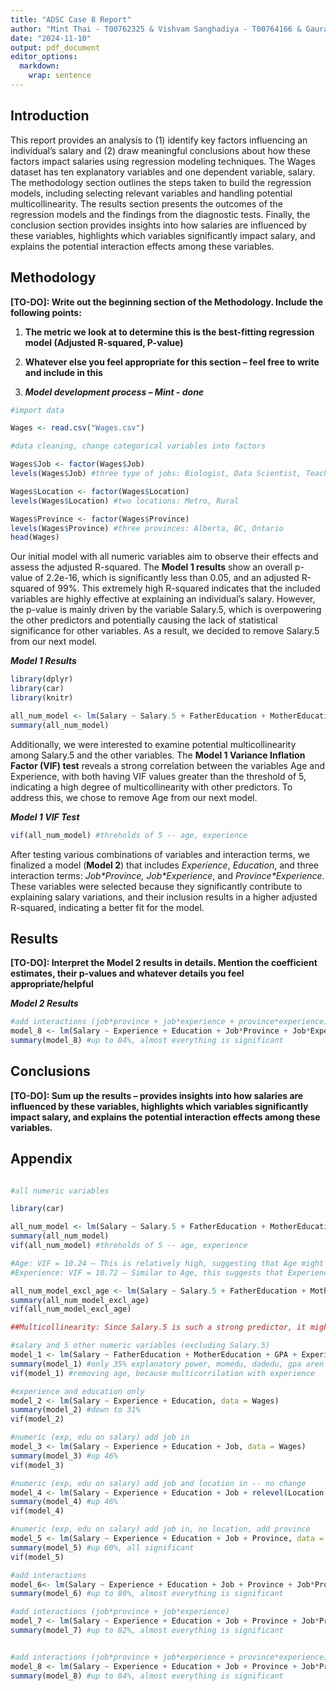 ```yaml
---
title: "ADSC Case 8 Report"
author: "Mint Thai - T00762325 & Vishvam Sanghadiya - T00764166 & Gaurav Sharma - T00750061"
date: "2024-11-10"
output: pdf_document
editor_options: 
  markdown: 
    wrap: sentence
---
```


## Introduction

This report provides an analysis to (1) identify key factors influencing an individual's salary and (2) draw meaningful conclusions about how these factors impact salaries using regression modeling techniques. The Wages dataset has ten explanatory variables and one dependent variable, salary. The methodology section outlines the steps taken to build the regression models, including selecting relevant variables and handling potential multicollinearity. The results section presents the outcomes of the regression models and the findings from the diagnostic tests. Finally, the conclusion section provides insights into how salaries are influenced by these variables, highlights which variables significantly impact salary, and explains the potential interaction effects among these variables.

## Methodology

**[TO-DO]: Write out the beginning section of the Methodology. Include the following points:**

1.  **The metric we look at to determine this is the best-fitting regression model (Adjusted R-squared, P-value)**

2.  **Whatever else you feel appropriate for this section – feel free to write and include in this**

3.  ***Model development process -- Mint - done***

```r

#import data

Wages <- read.csv("Wages.csv")

#data cleaning, change categorical variables into factors

Wages$Job <- factor(Wages$Job)
levels(Wages$Job) #three type of jobs: Biologist, Data Scientist, Teacher

Wages$Location <- factor(Wages$Location)
levels(Wages$Location) #two locations: Metro, Rural

Wages$Province <- factor(Wages$Province)
levels(Wages$Province) #three provinces: Alberta, BC, Ontario
head(Wages)

```

Our initial model with all numeric variables aim to observe their effects and assess the adjusted R-squared. The **Model 1 results** show an overall p-value of 2.2e-16, which is significantly less than 0.05, and an adjusted R-squared of 99%. This extremely high R-squared indicates that the included variables are highly effective at explaining an individual's salary. However, the p-value is mainly driven by the variable Salary.5, which is overpowering the other predictors and potentially causing the lack of statistical significance for other variables. As a result, we decided to remove Salary.5 from our next model.

***Model 1 Results***

```r

library(dplyr)
library(car)
library(knitr)

all_num_model <- lm(Salary ~ Salary.5 + FatherEducation + MotherEducation + GPA + Age + Experience + Education, data = Wages)
summary(all_num_model)

```

Additionally, we were interested to examine potential multicollinearity among Salary.5 and the other variables. The **Model 1 Variance Inflation Factor (VIF) test** reveals a strong correlation between the variables Age and Experience, with both having VIF values greater than the threshold of 5, indicating a high degree of multicollinearity with other predictors. To address this, we chose to remove Age from our next model.

***Model 1 VIF Test***

```r

vif(all_num_model) #threholds of 5 -- age, experience

```

After testing various combinations of variables and interaction terms, we finalized a model (**Model 2**) that includes *Experience*, *Education*, and three interaction terms: *Job\*Province, Job\*Experience*, and *Province\*Experience*. These variables were selected because they significantly contribute to explaining salary variations, and their inclusion results in a higher adjusted R-squared, indicating a better fit for the model.

## Results

**[TO-DO]: Interpret the Model 2 results in details. Mention the coefficient estimates, their p-values and whatever details you feel appropriate/helpful**

***Model 2 Results***

```r

#add interactions (job*province + job*experience + province*experience)
model_8 <- lm(Salary ~ Experience + Education + Job*Province + Job*Experience + Province*Experience, data = Wages)
summary(model_8) #up to 84%, almost everything is significant
```

## Conclusions

**[TO-DO]: Sum up the results -- provides insights into how salaries are influenced by these variables, highlights which variables significantly impact salary, and explains the potential interaction effects among these variables.**

## Appendix

```r

```

```r

#all numeric variables

library(car)

all_num_model <- lm(Salary ~ Salary.5 + FatherEducation + MotherEducation + GPA + Age + Experience + Education, data = Wages)
summary(all_num_model)
vif(all_num_model) #threholds of 5 -- age, experience

#Age: VIF = 10.24 – This is relatively high, suggesting that Age might be highly correlated with other variables (like Experience or Salary.5), which could indicate a multicollinearity problem.
#Experience: VIF = 10.72 – Similar to Age, this suggests that Experience is highly correlated with other predictors.

all_num_model_excl_age <- lm(Salary ~ Salary.5 + FatherEducation + MotherEducation + GPA + Experience + Education, data = Wages)
summary(all_num_model_excl_age)
vif(all_num_model_excl_age)

##Multicollinearity: Since Salary.5 is such a strong predictor, it might be causing the lack of statistical significance for other variables, as it absorbs much of the predictive power. 

#salary and 5 other numeric variables (excluding Salary.5)
model_1 <- lm(Salary ~ FatherEducation + MotherEducation + GPA + Experience + Education, data = Wages)
summary(model_1) #only 35% explanatory power, momedu, dadedu, gpa aren't significant
vif(model_1) #removing age, because multicorrilation with experience

#experience and education only
model_2 <- lm(Salary ~ Experience + Education, data = Wages)
summary(model_2) #down to 31%
vif(model_2) 

#numeric (exp, edu on salary) add job in
model_3 <- lm(Salary ~ Experience + Education + Job, data = Wages)
summary(model_3) #up 46%
vif(model_3) 

#numeric (exp, edu on salary) add job and location in -- no change
model_4 <- lm(Salary ~ Experience + Education + Job + relevel(Location,"Metro"), data = Wages)
summary(model_4) #up 46%
vif(model_4) 

#numeric (exp, edu on salary) add job in, no location, add province
model_5 <- lm(Salary ~ Experience + Education + Job + Province, data = Wages)
summary(model_5) #up 60%, all significant
vif(model_5) 

#add interactions
model_6<- lm(Salary ~ Experience + Education + Job + Province + Job*Province, data = Wages)
summary(model_6) #up to 80%, almost everything is significant

#add interactions (job*province + job*experience)
model_7 <- lm(Salary ~ Experience + Education + Job + Province + Job*Province + Job*Experience, data = Wages)
summary(model_7) #up to 82%, almost everything is significant


#add interactions (job*province + job*experience + province*experience)
model_8 <- lm(Salary ~ Experience + Education + Job + Province + Job*Province + Job*Experience + Province*Experience, data = Wages)
summary(model_8) #up to 84%, almost everything is significant


```
